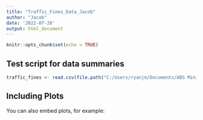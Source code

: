 ```yaml
---
title: "Traffic_Fines_Data_Jacob"
author: "Jacob"
date: '2022-07-28'
output: html_document
---
```


```r
knitr::opts_chunk$set(echo = TRUE)
```

## Test script for data summaries

```r
traffic_fines <- read.csv(file.path("C:/Users/ryanjm/Documents/ABS Mini Hackathon 2022/Traffic_camera_offences_and_fines.csv"))
```

## Including Plots

You can also embed plots, for example:

```r

```

